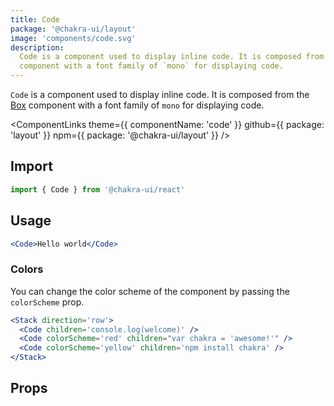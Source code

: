 ```yaml
---
title: Code
package: '@chakra-ui/layout'
image: 'components/code.svg'
description:
  Code is a component used to display inline code. It is composed from the Box
  component with a font family of `mono` for displaying code.
---
```


`Code` is a component used to display inline code. It is composed from the
[Box](/docs/layout/box) component with a font family of `mono` for displaying
code.

<ComponentLinks
  theme={{ componentName: 'code' }}
  github={{ package: 'layout' }}
  npm={{ package: '@chakra-ui/layout' }}
/>

<carbon-ad></carbon-ad>

## Import

```js
import { Code } from '@chakra-ui/react'
```

## Usage

```jsx
<Code>Hello world</Code>
```

### Colors

You can change the color scheme of the component by passing the `colorScheme`
prop.

```jsx
<Stack direction='row'>
  <Code children='console.log(welcome)' />
  <Code colorScheme='red' children="var chakra = 'awesome!'" />
  <Code colorScheme='yellow' children='npm install chakra' />
</Stack>
```

## Props

<PropsTable of='Code' />
